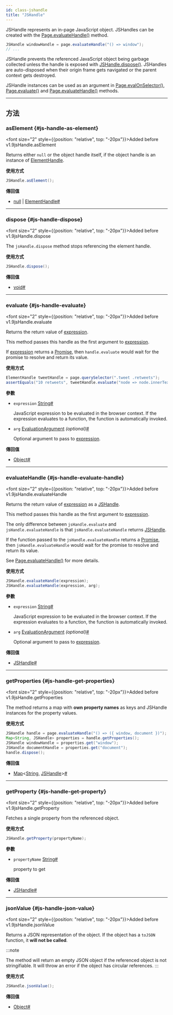```yaml
---
id: class-jshandle
title: "JSHandle"
---
```



JSHandle represents an in-page JavaScript object. JSHandles can be created with the [Page.evaluateHandle()](/api/class-page.mdx#page-evaluate-handle) method.

```java
JSHandle windowHandle = page.evaluateHandle("() => window");
// ...
```

JSHandle prevents the referenced JavaScript object being garbage collected unless the handle is exposed with [JSHandle.dispose()](/api/class-jshandle.mdx#js-handle-dispose). JSHandles are auto-disposed when their origin frame gets navigated or the parent context gets destroyed.

JSHandle instances can be used as an argument in [Page.evalOnSelector()](/api/class-page.mdx#page-eval-on-selector), [Page.evaluate()](/api/class-page.mdx#page-evaluate) and [Page.evaluateHandle()](/api/class-page.mdx#page-evaluate-handle) methods.


---

## 方法

### asElement {#js-handle-as-element}

<font size="2" style={{position: "relative", top: "-20px"}}>Added before v1.9</font><x-search>jsHandle.asElement</x-search>

Returns either `null` or the object handle itself, if the object handle is an instance of [ElementHandle].

**使用方式**

```java
JSHandle.asElement();
```

**傳回值**
- [null] | [ElementHandle]<a aria-hidden="true" tabIndex="-1" class="list-anchor-link" id="js-handle-as-element-return"/><a href="#js-handle-as-element-return" class="list-anchor">#</a>

---

### dispose {#js-handle-dispose}

<font size="2" style={{position: "relative", top: "-20px"}}>Added before v1.9</font><x-search>jsHandle.dispose</x-search>

The `jsHandle.dispose` method stops referencing the element handle.

**使用方式**

```java
JSHandle.dispose();
```

**傳回值**
- [void]<a aria-hidden="true" tabIndex="-1" class="list-anchor-link" id="js-handle-dispose-return"/><a href="#js-handle-dispose-return" class="list-anchor">#</a>

---

### evaluate {#js-handle-evaluate}

<font size="2" style={{position: "relative", top: "-20px"}}>Added before v1.9</font><x-search>jsHandle.evaluate</x-search>

Returns the return value of [expression](/api/class-jshandle.mdx#js-handle-evaluate-option-expression).

This method passes this handle as the first argument to [expression](/api/class-jshandle.mdx#js-handle-evaluate-option-expression).

If [expression](/api/class-jshandle.mdx#js-handle-evaluate-option-expression) returns a [Promise], then `handle.evaluate` would wait for the promise to resolve and return its value.

**使用方式**

```java
ElementHandle tweetHandle = page.querySelector(".tweet .retweets");
assertEquals("10 retweets", tweetHandle.evaluate("node => node.innerText"));
```

**參數**
- `expression` [String]<a aria-hidden="true" tabIndex="-1" class="list-anchor-link" id="js-handle-evaluate-option-expression"/><a href="#js-handle-evaluate-option-expression" class="list-anchor">#</a>
  
  JavaScript expression to be evaluated in the browser context. If the expression evaluates to a function, the function is automatically invoked.
- `arg` [EvaluationArgument] *(optional)*<a aria-hidden="true" tabIndex="-1" class="list-anchor-link" id="js-handle-evaluate-option-arg"/><a href="#js-handle-evaluate-option-arg" class="list-anchor">#</a>
  
  Optional argument to pass to [expression](/api/class-jshandle.mdx#js-handle-evaluate-option-expression).

**傳回值**
- [Object]<a aria-hidden="true" tabIndex="-1" class="list-anchor-link" id="js-handle-evaluate-return"/><a href="#js-handle-evaluate-return" class="list-anchor">#</a>

---

### evaluateHandle {#js-handle-evaluate-handle}

<font size="2" style={{position: "relative", top: "-20px"}}>Added before v1.9</font><x-search>jsHandle.evaluateHandle</x-search>

Returns the return value of [expression](/api/class-jshandle.mdx#js-handle-evaluate-handle-option-expression) as a [JSHandle].

This method passes this handle as the first argument to [expression](/api/class-jshandle.mdx#js-handle-evaluate-handle-option-expression).

The only difference between `jsHandle.evaluate` and `jsHandle.evaluateHandle` is that `jsHandle.evaluateHandle` returns [JSHandle].

If the function passed to the `jsHandle.evaluateHandle` returns a [Promise], then `jsHandle.evaluateHandle` would wait for the promise to resolve and return its value.

See [Page.evaluateHandle()](/api/class-page.mdx#page-evaluate-handle) for more details.

**使用方式**

```java
JSHandle.evaluateHandle(expression);
JSHandle.evaluateHandle(expression, arg);
```

**參數**
- `expression` [String]<a aria-hidden="true" tabIndex="-1" class="list-anchor-link" id="js-handle-evaluate-handle-option-expression"/><a href="#js-handle-evaluate-handle-option-expression" class="list-anchor">#</a>
  
  JavaScript expression to be evaluated in the browser context. If the expression evaluates to a function, the function is automatically invoked.
- `arg` [EvaluationArgument] *(optional)*<a aria-hidden="true" tabIndex="-1" class="list-anchor-link" id="js-handle-evaluate-handle-option-arg"/><a href="#js-handle-evaluate-handle-option-arg" class="list-anchor">#</a>
  
  Optional argument to pass to [expression](/api/class-jshandle.mdx#js-handle-evaluate-handle-option-expression).

**傳回值**
- [JSHandle]<a aria-hidden="true" tabIndex="-1" class="list-anchor-link" id="js-handle-evaluate-handle-return"/><a href="#js-handle-evaluate-handle-return" class="list-anchor">#</a>

---

### getProperties {#js-handle-get-properties}

<font size="2" style={{position: "relative", top: "-20px"}}>Added before v1.9</font><x-search>jsHandle.getProperties</x-search>

The method returns a map with **own property names** as keys and JSHandle instances for the property values.

**使用方式**

```java
JSHandle handle = page.evaluateHandle("() => ({ window, document })");
Map<String, JSHandle> properties = handle.getProperties();
JSHandle windowHandle = properties.get("window");
JSHandle documentHandle = properties.get("document");
handle.dispose();
```

**傳回值**
- [Map]&lt;[String], [JSHandle]&gt;<a aria-hidden="true" tabIndex="-1" class="list-anchor-link" id="js-handle-get-properties-return"/><a href="#js-handle-get-properties-return" class="list-anchor">#</a>

---

### getProperty {#js-handle-get-property}

<font size="2" style={{position: "relative", top: "-20px"}}>Added before v1.9</font><x-search>jsHandle.getProperty</x-search>

Fetches a single property from the referenced object.

**使用方式**

```java
JSHandle.getProperty(propertyName);
```

**參數**
- `propertyName` [String]<a aria-hidden="true" tabIndex="-1" class="list-anchor-link" id="js-handle-get-property-option-property-name"/><a href="#js-handle-get-property-option-property-name" class="list-anchor">#</a>
  
  property to get

**傳回值**
- [JSHandle]<a aria-hidden="true" tabIndex="-1" class="list-anchor-link" id="js-handle-get-property-return"/><a href="#js-handle-get-property-return" class="list-anchor">#</a>

---

### jsonValue {#js-handle-json-value}

<font size="2" style={{position: "relative", top: "-20px"}}>Added before v1.9</font><x-search>jsHandle.jsonValue</x-search>

Returns a JSON representation of the object. If the object has a `toJSON` function, it **will not be called**.

:::note

The method will return an empty JSON object if the referenced object is not stringifiable. It will throw an error if the object has circular references.
:::

**使用方式**

```java
JSHandle.jsonValue();
```

**傳回值**
- [Object]<a aria-hidden="true" tabIndex="-1" class="list-anchor-link" id="js-handle-json-value-return"/><a href="#js-handle-json-value-return" class="list-anchor">#</a>


[APIRequest]: /api/class-apirequest.mdx "APIRequest"
[APIRequestContext]: /api/class-apirequestcontext.mdx "APIRequestContext"
[APIResponse]: /api/class-apiresponse.mdx "APIResponse"
[APIResponseAssertions]: /api/class-apiresponseassertions.mdx "APIResponseAssertions"
[Browser]: /api/class-browser.mdx "Browser"
[BrowserContext]: /api/class-browsercontext.mdx "BrowserContext"
[BrowserType]: /api/class-browsertype.mdx "BrowserType"
[CDPSession]: /api/class-cdpsession.mdx "CDPSession"
[Clock]: /api/class-clock.mdx "Clock"
[ConsoleMessage]: /api/class-consolemessage.mdx "ConsoleMessage"
[Dialog]: /api/class-dialog.mdx "Dialog"
[Download]: /api/class-download.mdx "Download"
[ElementHandle]: /api/class-elementhandle.mdx "ElementHandle"
[FileChooser]: /api/class-filechooser.mdx "FileChooser"
[FormData]: /api/class-formdata.mdx "FormData"
[Frame]: /api/class-frame.mdx "Frame"
[FrameLocator]: /api/class-framelocator.mdx "FrameLocator"
[JSHandle]: /api/class-jshandle.mdx "JSHandle"
[Keyboard]: /api/class-keyboard.mdx "Keyboard"
[Locator]: /api/class-locator.mdx "Locator"
[LocatorAssertions]: /api/class-locatorassertions.mdx "LocatorAssertions"
[Mouse]: /api/class-mouse.mdx "Mouse"
[Page]: /api/class-page.mdx "Page"
[PageAssertions]: /api/class-pageassertions.mdx "PageAssertions"
[Playwright]: /api/class-playwright.mdx "Playwright"
[PlaywrightAssertions]: /api/class-playwrightassertions.mdx "PlaywrightAssertions"
[PlaywrightException]: /api/class-playwrightexception.mdx "PlaywrightException"
[Request]: /api/class-request.mdx "Request"
[RequestOptions]: /api/class-requestoptions.mdx "RequestOptions"
[Response]: /api/class-response.mdx "Response"
[Route]: /api/class-route.mdx "Route"
[Selectors]: /api/class-selectors.mdx "Selectors"
[TimeoutError]: /api/class-timeouterror.mdx "TimeoutError"
[Touchscreen]: /api/class-touchscreen.mdx "Touchscreen"
[Tracing]: /api/class-tracing.mdx "Tracing"
[Video]: /api/class-video.mdx "Video"
[WebError]: /api/class-weberror.mdx "WebError"
[WebSocket]: /api/class-websocket.mdx "WebSocket"
[WebSocketFrame]: /api/class-websocketframe.mdx "WebSocketFrame"
[WebSocketRoute]: /api/class-websocketroute.mdx "WebSocketRoute"
[Worker]: /api/class-worker.mdx "Worker"
[Element]: https://developer.mozilla.org/en-US/docs/Web/API/element "Element"
[EvaluationArgument]: /evaluating.mdx#evaluation-argument "EvaluationArgument"
[Promise]: https://developer.mozilla.org/en-US/docs/Web/JavaScript/Reference/Global_Objects/Promise "Promise"
[iterator]: https://developer.mozilla.org/en-US/docs/Web/JavaScript/Reference/Iteration_protocols "Iterator"
[origin]: https://developer.mozilla.org/en-US/docs/Glossary/Origin "Origin"
[selector]: https://developer.mozilla.org/en-US/docs/Web/CSS/CSS_Selectors "selector"
[Serializable]: https://developer.mozilla.org/en-US/docs/Web/JavaScript/Reference/Global_Objects/JSON/stringify#Description "Serializable"
[UIEvent.detail]: https://developer.mozilla.org/en-US/docs/Web/API/UIEvent/detail "UIEvent.detail"
[UnixTime]: https://en.wikipedia.org/wiki/Unix_time "Unix Time"
[xpath]: https://developer.mozilla.org/en-US/docs/Web/XPath "xpath"

[boolean]: https://docs.oracle.com/javase/tutorial/java/nutsandbolts/datatypes.html "boolean"
[byte&#91;&#93;]: https://docs.oracle.com/javase/tutorial/java/nutsandbolts/datatypes.html "byte[]"
[Consumer]: https://docs.oracle.com/javase/8/docs/api/java/util/function/Consumer.html "Consumer"
[Date]: https://docs.oracle.com/javase/8/docs/api/java/util/Date.html "Date"
[double]: https://docs.oracle.com/javase/tutorial/java/nutsandbolts/datatypes.html "double"
[InputStream]: https://docs.oracle.com/javase/8/docs/api/java/io/InputStream.html "InputStream"
[int]: https://docs.oracle.com/javase/tutorial/java/nutsandbolts/datatypes.html "int"
[long]: https://docs.oracle.com/javase/tutorial/java/nutsandbolts/datatypes.html "long"
[JsonObject]: https://www.javadoc.io/doc/com.google.code.gson/gson/latest/com.google.gson/com/google/gson/JsonObject.html "JsonObject"
[List]: https://docs.oracle.com/javase/8/docs/api/java/util/List.html "List"
[Map]: https://docs.oracle.com/javase/8/docs/api/java/util/Map.html "Map"
[null]: https://docs.oracle.com/javase/specs/jls/se8/html/jls-3.html#jls-3.10.7 "null"
[Object]: https://docs.oracle.com/javase/8/docs/api/java/lang/Object.html "Object"
[Path]: https://docs.oracle.com/javase/8/docs/api/java/nio/file/Path.html "Path"
[Pattern]: https://docs.oracle.com/javase/8/docs/api/java/util/regex/Pattern.html "Pattern"
[Predicate]: https://docs.oracle.com/javase/8/docs/api/java/util/function/Predicate.html "Predicate"
[void]: https://docs.oracle.com/javase/tutorial/java/javaOO/methods.html "void"
[Runnable]: https://docs.oracle.com/javase/8/docs/api/java/lang/Runnable.html "Runnable"
[RuntimeException]: https://docs.oracle.com/javase/8/docs/api/java/lang/RuntimeException.html "RuntimeException"
[String]: https://docs.oracle.com/javase/8/docs/api/java/lang/String.html "String"

[all available image tags]: https://mcr.microsoft.com/en-us/product/playwright/java/about "all available image tags"
[Microsoft Artifact Registry]: https://mcr.microsoft.com/en-us/product/playwright/java/about "Microsoft Artifact Registry"
[Dockerfile.noble]: https://github.com/microsoft/playwright-java/blob/main/utils/docker/Dockerfile.noble "Dockerfile.noble"
